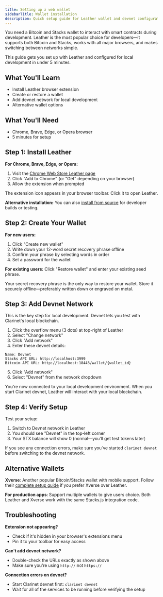 ```yaml
---
title: Setting up a web wallet
sidebarTitle: Wallet installation
description: Quick setup guide for Leather wallet and devnet configuration for local development
---
```


You need a Bitcoin and Stacks wallet to interact with smart contracts during development. Leather is the most popular choice for developers—it supports both Bitcoin and Stacks, works with all major browsers, and makes switching between networks simple.

This guide gets you set up with Leather and configured for local development in under 5 minutes.

## What You'll Learn

- Install Leather browser extension
- Create or restore a wallet
- Add devnet network for local development
- Alternative wallet options

## What You'll Need

- Chrome, Brave, Edge, or Opera browser
- 5 minutes for setup

## Step 1: Install Leather

**For Chrome, Brave, Edge, or Opera:**

1. Visit the [Chrome Web Store Leather page](https://chrome.google.com/webstore/detail/leather/ldinpeekobnhjjdofggfgjlcehhmanlj)
2. Click "Add to Chrome" (or "Get" depending on your browser)
3. Allow the extension when prompted

The extension icon appears in your browser toolbar. Click it to open Leather.

**Alternative installation:**
You can also [install from source](https://leather.io/guides/install-leather) for developer builds or testing.

## Step 2: Create Your Wallet

**For new users:**

1. Click "Create new wallet"
2. Write down your 12-word secret recovery phrase offline
3. Confirm your phrase by selecting words in order
4. Set a password for the wallet

**For existing users:**
Click "Restore wallet" and enter your existing seed phrase.

Your secret recovery phrase is the only way to restore your wallet. Store it securely offline—preferably written down or engraved on metal.

## Step 3: Add Devnet Network

This is the key step for local development. Devnet lets you test with Clarinet's local blockchain.

1. Click the overflow menu (3 dots) at top-right of Leather
2. Select "Change network"
3. Click "Add network"
4. Enter these devnet details:

```
Name: Devnet
Stacks API URL: http://localhost:3999
Bitcoin API URL: http://localhost:18443/wallet/{wallet_id}
```

5. Click "Add network"
6. Select "Devnet" from the network dropdown

You're now connected to your local development environment. When you start Clarinet devnet, Leather will interact with your local blockchain.

## Step 4: Verify Setup

Test your setup:

1. Switch to Devnet network in Leather
2. You should see "Devnet" in the top-left corner
3. Your STX balance will show 0 (normal—you'll get test tokens later)

If you see any connection errors, make sure you've started `clarinet devnet` before switching to the devnet network.

## Alternative Wallets

**Xverse**: Another popular Bitcoin/Stacks wallet with mobile support. Follow their [complete setup guide](https://www.xverse.app/blog/how-to-set-up-an-xverse-wallet) if you prefer Xverse over Leather.

**For production apps**: Support multiple wallets to give users choice. Both Leather and Xverse work with the same Stacks.js integration code.

## Troubleshooting

**Extension not appearing?**
- Check if it's hidden in your browser's extensions menu
- Pin it to your toolbar for easy access

**Can't add devnet network?**
- Double-check the URLs exactly as shown above
- Make sure you're using `http://` not `https://`

**Connection errors on devnet?**
- Start Clarinet devnet first: `clarinet devnet`
- Wait for all of the services to be running before verifying the setup
